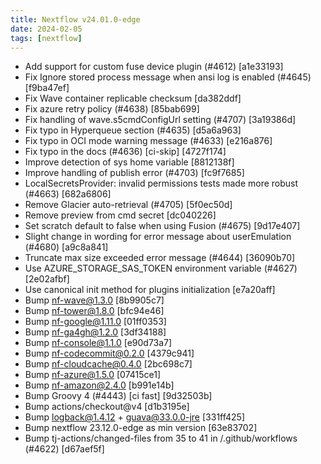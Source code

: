 ```yaml
---
title: Nextflow v24.01.0-edge
date: 2024-02-05
tags: [nextflow]
---
```


- Add support for custom fuse device plugin (#4612) [a1e33193]
- Fix Ignore stored process message when ansi log is enabled (#4645) [f9ba47ef]
- Fix Wave container replicable checksum [da382ddf]
- Fix azure retry policy (#4638) [85bab699]
- Fix handling of wave.s5cmdConfigUrl setting (#4707) [3a19386d]
- Fix typo in Hyperqueue section (#4635) [d5a6a963]
- Fix typo in OCI mode warning message (#4633) [e216a876]
- Fix typo in the docs (#4636) [ci-skip] [4727f174]
- Improve detection of sys home variable [8812138f]
- Improve handling of publish error (#4703) [fc9f7685]
- LocalSecretsProvider: invalid permissions tests made more robust (#4663) [682a6806]
- Remove Glacier auto-retrieval (#4705) [5f0ec50d]
- Remove preview from cmd secret [dc040226]
- Set scratch default to false when using Fusion (#4675) [9d17e407]
- Slight change in wording for error message about userEmulation (#4680) [a9c8a841]
- Truncate max size exceeded error message (#4644) [36090b70]
- Use AZURE_STORAGE_SAS_TOKEN environment variable (#4627) [2e02afbf]
- Use canonical init method for plugins initialization [e7a20aff]
- Bump nf-wave@1.3.0 [8b9905c7]
- Bump nf-tower@1.8.0 [bfc94e46]
- Bump nf-google@1.11.0 [01ff0353]
- Bump nf-ga4gh@1.2.0 [3df34188]
- Bump nf-console@1.1.0 [e90d73a7]
- Bump nf-codecommit@0.2.0 [4379c941]
- Bump nf-cloudcache@0.4.0 [2bc698c7]
- Bump nf-azure@1.5.0 [07415ce1]
- Bump nf-amazon@2.4.0 [b991e14b]
- Bump Groovy 4 (#4443) [ci fast] [9d32503b]
- Bump actions/checkout@v4 [d1b3195e]
- Bump logback@1.4.12 + guava@33.0.0-jre [331ff425]
- Bump nextflow 23.12.0-edge as min version [63e83702]
- Bump tj-actions/changed-files from 35 to 41 in /.github/workflows (#4622) [d67aef5f]
